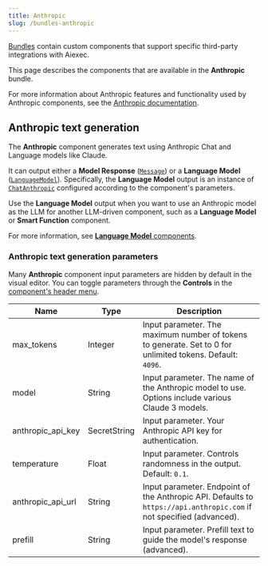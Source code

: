 ```yaml
---
title: Anthropic
slug: /bundles-anthropic
---
```



[Bundles](/components-bundle-components) contain custom components that support specific third-party integrations with Aiexec.

This page describes the components that are available in the **Anthropic** bundle.

For more information about Anthropic features and functionality used by Anthropic components, see the [Anthropic documentation](https://docs.anthropic.com/en/docs/intro).

## Anthropic text generation

The **Anthropic** component generates text using Anthropic Chat and Language models like Claude.

It can output either a **Model Response** ([`Message`](/data-types#message)) or a **Language Model** ([`LanguageModel`](/data-types#languagemodel)).
Specifically, the **Language Model** output is an instance of [`ChatAnthropic`](https://python.langchain.com/docs/integrations/chat/anthropic/) configured according to the component's parameters.

Use the **Language Model** output when you want to use an Anthropic model as the LLM for another LLM-driven component, such as a **Language Model** or **Smart Function** component.

For more information, see [**Language Model** components](/components-models).

### Anthropic text generation parameters

Many **Anthropic** component input parameters are hidden by default in the visual editor.
You can toggle parameters through the <Icon name="SlidersHorizontal" aria-hidden="true"/> **Controls** in the [component's header menu](/concepts-components#component-menus).

| Name | Type | Description |
|------|------|-------------|
| max_tokens | Integer | Input parameter. The maximum number of tokens to generate. Set to 0 for unlimited tokens. Default: `4096`. |
| model | String | Input parameter. The name of the Anthropic model to use. Options include various Claude 3 models. |
| anthropic_api_key | SecretString | Input parameter. Your Anthropic API key for authentication. |
| temperature | Float | Input parameter. Controls randomness in the output. Default: `0.1`. |
| anthropic_api_url | String | Input parameter. Endpoint of the Anthropic API. Defaults to `https://api.anthropic.com` if not specified (advanced). |
| prefill | String | Input parameter. Prefill text to guide the model's response (advanced). |